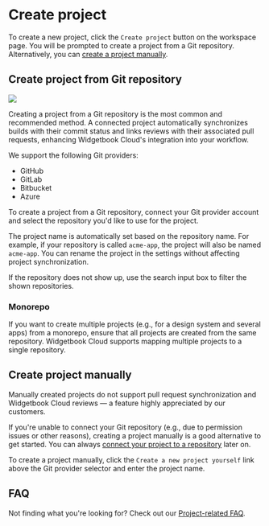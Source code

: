 # Create project

To create a new project, click the `Create project` button on the workspace page. 
You will be prompted to create a project from a Git repository. 
Alternatively, you can [create a project manually](/cloud/projects/create#create-project-manually).

## Create project from Git repository

<Image src="/assets/cloud/projects/create-from-git.png" zoom />

Creating a project from a Git repository is the most common and recommended method. 
A connected project automatically synchronizes builds with their commit status and links reviews with their associated pull requests, enhancing Widgetbook Cloud's integration into your workflow.

We support the following Git providers:
- GitHub
- GitLab
- Bitbucket
- Azure

To create a project from a Git repository, connect your Git provider account and select the repository you'd like to use for the project. 

The project name is automatically set based on the repository name. 
For example, if your repository is called `acme-app`, the project will also be named `acme-app`. 
You can rename the project in the settings without affecting project synchronization.

<Info>If the repository does not show up, use the search input box to filter the shown repositories.</Info>

### Monorepo

If you want to create multiple projects (e.g., for a design system and several apps) from a monorepo, ensure that all projects are created from the same repository. 
Widgetbook Cloud supports mapping multiple projects to a single repository.

## Create project manually

<Warning>
Manually created projects do not support pull request synchronization and Widgetbook Cloud reviews — a feature highly appreciated by our customers.
</Warning>

If you're unable to connect your Git repository (e.g., due to permission issues or other reasons), creating a project manually is a good alternative to get started. 
You can always [connect your project to a repository](/cloud/projects/connect#connect-project) later on.

To create a project manually, click the `Create a new project yourself` link above the Git provider selector and enter the project name.

## FAQ

Not finding what you're looking for? Check out our [Project-related FAQ](/cloud/projects/overview#faq).
